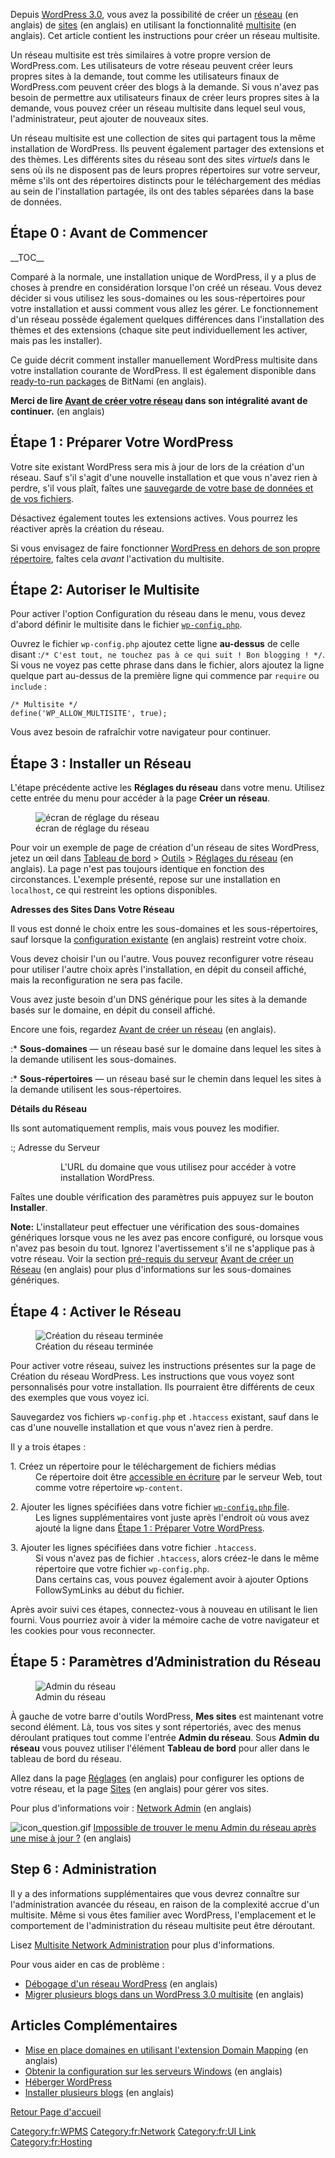{{French Header}}

Depuis [[Version 3.0|WordPress 3.0]], vous avez la possibilité de créer un [[Glossary#Network|réseau]]  (en anglais) de [[Glossary#Site|sites]] (en anglais) en utilisant la fonctionnalité [[Glossary#Multisite|multisite]] (en anglais). Cet article contient les instructions pour créer un réseau multisite.

Un réseau multisite est très similaires à votre propre version de WordPress.com. Les utilisateurs de votre réseau peuvent créer leurs propres sites à la demande, tout comme les utilisateurs finaux de WordPress.com peuvent créer des blogs à la demande. Si vous n'avez pas besoin de permettre aux utilisateurs finaux de créer leurs propres sites à la demande, vous pouvez créer un réseau multisite dans lequel seul vous, l'administrateur, peut ajouter de nouveaux sites.

Un réseau multisite est une collection de sites qui partagent tous la même installation de WordPress. Ils peuvent également partager des extensions et des thèmes. Les différents sites du réseau sont des sites ''virtuels'' dans le sens où ils ne disposent pas de leurs propres répertoires sur votre serveur, même s'ils ont des répertoires distincts pour le téléchargement des médias au sein de l'installation partagée, ils ont des tables séparées dans la base de données.


{{Note|Si vous utilisez actuellement [[WPMU|WordPress MU]], vous <strong>N'AVEZ PAS</strong> besoin de suivre ces étapes. Votre réseau est déjà activé. Une fois après être passé à la branche 3.x, vous serez invité à mettre à jour les règles de votre .htaccess pour le multisite. À partir de WordPress 3.1, vous devez mettre à jour ''manuellement'' WPMU. Vous ne pouvez plus utiliser l'outil de mise à jour automatique pour passer de WPMU à WordPress multisite.}}

{{Note|[[Multisite_Network_Administration#Network_Admin_Link_Location|Impossible de trouver le menu administration du réseau après avoir fait la mise à jour.]]}}


== Étape 0 : Avant de Commencer ==

__TOC__

Comparé à la normale, une installation unique de WordPress, il y a plus de choses à prendre en considération lorsque l'on créé un réseau. Vous devez décider si vous utilisez les sous-domaines ou les sous-répertoires pour votre installation et aussi comment vous allez les gérer. Le fonctionnement d'un réseau possède également quelques différences dans l'installation des thèmes et des extensions (chaque site peut individuellement les activer, mais pas les installer).

Ce guide décrit comment installer manuellement WordPress multisite dans votre installation courante de WordPress. Il est également disponible dans [http://codex.wordpress.org/User:Beltranrubo/BitNami_Multisite ready-to-run packages] de BitNami (en anglais).

<strong>Merci de lire [[Before You Create A Network|Avant de créer votre réseau]] dans son intégralité avant de continuer.</strong> (en anglais)

== Étape 1 : Préparer Votre WordPress ==
Votre site existant WordPress sera mis à jour de lors de la création d'un réseau. Sauf s'il s'agit d'une nouvelle installation et que vous n'avez rien à perdre, s'il vous plaît, faîtes une [[fr:WordPress_Backups| sauvegarde de votre base de données et de vos fichiers]].

Désactivez également toutes les extensions actives. Vous pourrez les réactiver après la création du réseau.

Si vous envisagez de faire fonctionner [[fr:Donner_à_WordPress_son_Propre_Dossier| WordPress en dehors de son propre répertoire]], faîtes cela <em>avant</em> l'activation du multisite.

== Étape 2: Autoriser le Multisite ==
Pour activer l'option Configuration du réseau dans le menu, vous devez d'abord définir le  multisite dans le fichier [[fr:Modifier_wp-config.php|<code>wp-config.php</code>]].

Ouvrez le fichier <code>wp-config.php</code> ajoutez cette ligne '''au-dessus''' de celle disant :<code>/* C'est tout, ne touchez pas à ce qui suit ! Bon blogging ! */</code>. Si vous ne voyez pas cette phrase dans dans le fichier, alors ajoutez la ligne quelque part au-dessus de la première ligne qui commence par <code>require</code> ou <code>include</code> :

 /* Multisite */
 define('WP_ALLOW_MULTISITE', true);

Vous avez besoin de rafraîchir votre navigateur pour continuer.

== Étape 3 : Installer un Réseau ==
L'étape précédente active les '''Réglages du réseau'''  dans votre menu. Utilisez cette entrée du menu pour accéder à la page '''Créer un réseau'''.

[[Image:network-create.png|thumb|écran de réglage du réseau]]

Pour voir un exemple de page de création d'un réseau de sites WordPress, jetez un œil dans [[Administration Screens|Tableau de bord]] > [[Administration Screens#Tools| Outils]] > [[Tools Network Screen|Réglages du réseau]] (en anglais). La page n'est pas toujours identique en fonction des circonstances. L'exemple présenté, repose sur une installation en <code>localhost</code>, ce qui restreint les options disponibles.

''' Adresses des Sites Dans Votre Réseau '''

Il vous est donné le choix entre les sous-domaines et les sous-répertoires, sauf lorsque la [[Before_You_Create_A_Network#WordPress_Settings_Requirements|configuration existante]] (en anglais) restreint votre choix.

Vous devez choisir l'un ou l'autre. Vous pouvez reconfigurer votre réseau pour utiliser l'autre choix après l'installation, en dépit du conseil affiché, mais la reconfiguration ne sera pas facile.

Vous avez juste besoin d'un DNS générique pour les sites à la demande basés sur le domaine, en dépit du conseil affiché.

Encore une fois, regardez [http://codex.wordpress.org/Before_You_Create_A_Network Avant de créer un réseau] (en anglais).

:* '''Sous-domaines''' &mdash; un réseau basé sur le domaine dans lequel les sites à la demande utilisent les sous-domaines.
:* '''Sous-répertoires''' &mdash; un réseau basé sur le chemin dans lequel les sites à la demande utilisent les sous-répertoires.

''' Détails du Réseau '''

Ils sont automatiquement remplis, mais vous pouvez les modifier.
:; Adresse du Serveur 
:: L'URL du domaine que vous utilisez pour accéder à votre installation WordPress.
:; Nom du réseau 	
:: Le nom de votre réseau dans son ensemble.
:; Adresse de contact de l’administrateur du réseau
:: Votre adresse e-mail en tant que super-administrateur de votre réseau dans son ensemble.

Faîtes une double vérification des paramètres puis appuyez sur le bouton '''Installer'''.

'''Note:''' L'installateur peut effectuer une vérification des sous-domaines génériques lorsque vous ne les avez pas encore configuré, ou lorsque vous n'avez pas besoin du tout. Ignorez l'avertissement s'il ne s'applique pas à votre réseau. Voir la section [http://codex.wordpress.org/Before_You_Create_A_Network#Server_Requirements pré-requis du serveur] [[Before You Create A Network|Avant de créer un Réseau]] (en anglais) pour plus d'informations sur les sous-domaines génériques.

== Étape 4 : Activer le Réseau ==
[[Image:tools-network-created.png|thumb|Création du réseau terminée]]

Pour activer votre réseau, suivez les instructions présentes sur la page de Création du réseau WordPress. Les instructions que vous voyez sont personnalisés pour votre installation. Ils pourraient être différents de ceux des exemples que vous voyez ici.

Sauvegardez vos fichiers <code>wp-config.php</code> et <code>.htaccess</code> existant, sauf dans le cas d'une nouvelle installation et que vous n'avez rien à perdre.

Il y a trois étapes :

;1. Créez un répertoire pour le téléchargement de fichiers médias
: Ce répertoire doit être [[fr:Modifier_les_Permissions_sur_les_Fichiers|accessible en écriture]] par le serveur Web, tout comme votre répertoire <code>wp-content</code>.

;2. Ajouter les lignes spécifiées dans votre fichier [[fr:Modifier_wp-config.php|<code>wp-config.php</code> file]].
: Les lignes supplémentaires vont juste après l'endroit où vous avez ajouté la ligne dans [[#Étape 1 : Préparer Votre WordPress|Étape 1 : Préparer Votre WordPress]].

;3. Ajouter les lignes spécifiées dans votre fichier <code>.htaccess</code>.
: Si vous n'avez pas de fichier <code>.htaccess</code>, alors créez-le dans le même répertoire que votre fichier <code>wp-config.php</code>.
: Dans certains cas, vous pouvez également avoir à ajouter Options FollowSymLinks au début du fichier.

Après avoir suivi ces étapes, connectez-vous à nouveau en utilisant le lien fourni. Vous pourriez avoir à vider la mémoire cache de votre navigateur et les cookies pour vous reconnecter.

== Étape 5 : Paramètres d’Administration du Réseau ==

[[Image:network-admin-link.png|left|Admin du réseau]]

À gauche de votre barre d'outils WordPress, <b>Mes sites</b> est maintenant votre second élément. Là, tous vos sites y sont répertoriés, avec des menus déroulant pratiques tout comme l'entrée '''Admin du réseau'''. Sous '''Admin du réseau''' vous pouvez utiliser l'élément '''Tableau de bord''' pour aller dans le tableau de bord du réseau.

Allez dans la page [[Network Admin#Settings|Réglages]] (en anglais) pour configurer les options de votre réseau, et la page [[Network Admin#Sites|Sites]] (en anglais) pour gérer vos sites.

Pour plus d'informations voir : [[Network Admin]] (en anglais)

[[File:icon_question.gif‎|alt=?]] [[Multisite_Network_Administration#Network Admin Link Location|Impossible de trouver le menu Admin du réseau après une mise à jour ?]] (en anglais)

== Step 6 : Administration ==
Il y a des informations supplémentaires que vous devrez connaître sur l'administration avancée du réseau, en raison de la complexité accrue d'un multisite. Même si vous êtes familier avec WordPress, l'emplacement et le comportement de l'administration du réseau multisite peut être déroutant.

Lisez [[Multisite Network Administration]] pour plus d'informations.

Pour vous aider en cas de problème :

* [[Debugging a WordPress Network|Débogage d'un réseau WordPress]] (en anglais)
* [[Migrating Multiple Blogs into WordPress 3.0 Multisite|Migrer plusieurs blogs dans un WordPress 3.0 multisite]] (en anglais)

== Articles Complémentaires ==

* [http://wordpress.org/extend/plugins/wordpress-mu-domain-mapping/ Mise en place domaines en utilisant l'extension Domain Mapping] (en anglais)
* [http://lauragentry.com/blog/2010/07/30/how-to-create-a-wordpress-3-0-multisite-network-on-a-windows-server-using-sub-directories/ Obtenir la configuration sur les serveurs Windows] (en anglais)
* [[fr:Heberger_WordPress|Héberger WordPress]]
* [[Installing Multiple Blogs|Installer plusieurs blogs]] (en anglais)

[[fr:Accueil|Retour Page d'accueil]]

[[Category:fr:WPMS]]
[[Category:fr:Network]]
[[Category:fr:UI Link]]
[[Category:fr:Hosting]]